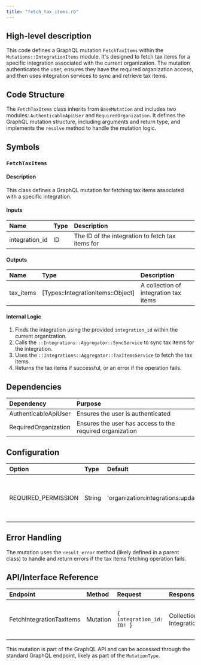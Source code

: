 ```yaml
---
title: "fetch_tax_items.rb"
---
```


## High-level description
This code defines a GraphQL mutation `FetchTaxItems` within the `Mutations::IntegrationItems` module. It's designed to fetch tax items for a specific integration associated with the current organization. The mutation authenticates the user, ensures they have the required organization access, and then uses integration services to sync and retrieve tax items.

## Code Structure
The `FetchTaxItems` class inherits from `BaseMutation` and includes two modules: `AuthenticableApiUser` and `RequiredOrganization`. It defines the GraphQL mutation structure, including arguments and return type, and implements the `resolve` method to handle the mutation logic.

## Symbols

### `FetchTaxItems`
#### Description
This class defines a GraphQL mutation for fetching tax items associated with a specific integration.

#### Inputs
| Name | Type | Description |
|:-----|:-----|:------------|
| integration_id | ID | The ID of the integration to fetch tax items for |

#### Outputs
| Name | Type | Description |
|:-----|:-----|:------------|
| tax_items | [Types::IntegrationItems::Object] | A collection of integration tax items |

#### Internal Logic
1. Finds the integration using the provided `integration_id` within the current organization.
2. Calls the `::Integrations::Aggregator::SyncService` to sync tax items for the integration.
3. Uses the `::Integrations::Aggregator::TaxItemsService` to fetch the tax items.
4. Returns the tax items if successful, or an error if the operation fails.

## Dependencies
| Dependency | Purpose |
|:-----------|:--------|
| AuthenticableApiUser | Ensures the user is authenticated |
| RequiredOrganization | Ensures the user has access to the required organization |

## Configuration
| Option | Type | Default | Description |
|:-------|:-----|:--------|:------------|
| REQUIRED_PERMISSION | String | 'organization:integrations:update' | The permission required to perform this mutation |

## Error Handling
The mutation uses the `result_error` method (likely defined in a parent class) to handle and return errors if the tax items fetching operation fails.

## API/Interface Reference
| Endpoint | Method | Request | Response | Description |
|:---------|:-------|:--------|:---------|:------------|
| FetchIntegrationTaxItems | Mutation | `{ integration_id: ID! }` | Collection of IntegrationItems::Object | Fetches tax items for the specified integration |

This mutation is part of the GraphQL API and can be accessed through the standard GraphQL endpoint, likely as part of the `MutationType`.